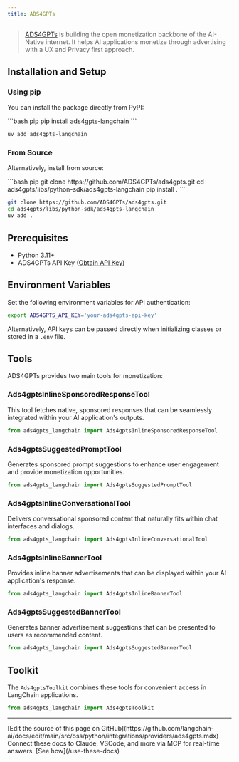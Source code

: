 ```yaml
---
title: ADS4GPTs
---
```


> [ADS4GPTs](https://www.ads4gpts.com/) is building the open monetization backbone of the AI-Native internet. It helps AI applications monetize through advertising with a UX and Privacy first approach.

## Installation and Setup

### Using pip
You can install the package directly from PyPI:

<CodeGroup>
```bash pip
pip install ads4gpts-langchain
```

```bash uv
uv add ads4gpts-langchain
```
</CodeGroup>

### From Source
Alternatively, install from source:

<CodeGroup>
```bash pip
git clone https://github.com/ADS4GPTs/ads4gpts.git
cd ads4gpts/libs/python-sdk/ads4gpts-langchain
pip install .
```

```bash uv
git clone https://github.com/ADS4GPTs/ads4gpts.git
cd ads4gpts/libs/python-sdk/ads4gpts-langchain
uv add .
```
</CodeGroup>

## Prerequisites

- Python 3.11+
- ADS4GPTs API Key ([Obtain API Key](https://www.ads4gpts.com))

## Environment Variables
Set the following environment variables for API authentication:

```bash
export ADS4GPTS_API_KEY='your-ads4gpts-api-key'
```

Alternatively, API keys can be passed directly when initializing classes or stored in a `.env` file.

## Tools

ADS4GPTs provides two main tools for monetization:

### Ads4gptsInlineSponsoredResponseTool
This tool fetches native, sponsored responses that can be seamlessly integrated within your AI application's outputs.

```python
from ads4gpts_langchain import Ads4gptsInlineSponsoredResponseTool
```

### Ads4gptsSuggestedPromptTool
Generates sponsored prompt suggestions to enhance user engagement and provide monetization opportunities.

```python
from ads4gpts_langchain import Ads4gptsSuggestedPromptTool
```
### Ads4gptsInlineConversationalTool
Delivers conversational sponsored content that naturally fits within chat interfaces and dialogs.

```python
from ads4gpts_langchain import Ads4gptsInlineConversationalTool
```

### Ads4gptsInlineBannerTool
Provides inline banner advertisements that can be displayed within your AI application's response.

```python
from ads4gpts_langchain import Ads4gptsInlineBannerTool
```

### Ads4gptsSuggestedBannerTool
Generates banner advertisement suggestions that can be presented to users as recommended content.

```python
from ads4gpts_langchain import Ads4gptsSuggestedBannerTool
```

## Toolkit

The `Ads4gptsToolkit` combines these tools for convenient access in LangChain applications.

```python
from ads4gpts_langchain import Ads4gptsToolkit
```

---

<Callout icon="pen-to-square" iconType="regular">
    [Edit the source of this page on GitHub](https://github.com/langchain-ai/docs/edit/main/src/oss/python/integrations/providers/ads4gpts.mdx)
</Callout>
<Tip icon="terminal" iconType="regular">
    Connect these docs to Claude, VSCode, and more via MCP for    real-time answers. [See how](/use-these-docs)
</Tip>
